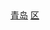 [[Category:山东市辖区|青岛]]
[[Category:青岛区市|区]]
{{catmore|黄岛区}}

<br>{{hideh
|Head = 青岛市黄岛区所辖街道、各街道所辖社区
|FrameStyle   = border:solid 2px #0000ff;
|HeadStyle    = text-align:center;background:transparent;
|ContentStyle = background: #FFFFE0;
}}
{{青岛市黄岛区行政区划|state=expanded}}
{{hidef}}